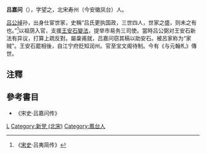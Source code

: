 '''吕嘉问'''（{{bd|?||?||}}），字望之，北宋寿州（今安徽凤台）人。

[[吕公绰|吕公绰]]孙，出身仕宦世家，史稱“吕氏更执国政，三世四人，世家之盛，则未之有也。”<ref>《[[宋史|宋史]]·吕夷简传》</ref>以祖荫入官，支援[[王安石變法|王安石變法]]，提举市易务三司使。當時吕公弼对王安石新法有异议，打算上疏反對。屬稾甫就，吕嘉问窃其稿以助安石。被呂家称为“家贼”。王安石罷相後，自江宁府贬知润州。官至宝文阁待制。今有《与元翰札》傳世。 

==注釋==
{{reflist}}

==參考書目==
* 《宋史·吕嘉问传》

[[Category:宋朝政治人物|L]]
[[Category:新党_(北宋)|Category:新党 (北宋)]]
[[Category:鳳台人|Category:鳳台人]]